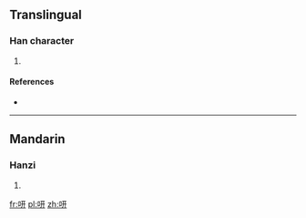 ==Translingual==

===Han character===
{{Han char|rn=30|rad=口|as=06|sn=9|four=|canj=口一廿 (RMT)}}

# {{defn|Han|sort=口06}}

====References====
* {{Han ref|kx=0181.020|dkj=03525|dj=0405.200|hdz=10585.020|uh=549E|ud=21662}}

----

==Mandarin==

===Hanzi===
{{cmn-hanzi|pin=[[xiàn]] ([[xian4]])|wg=hsien<sup>4</sup>}}

# {{defn|lang=cmn|sort=口06}}

[[fr:咞]]
[[pl:咞]]
[[zh:咞]]